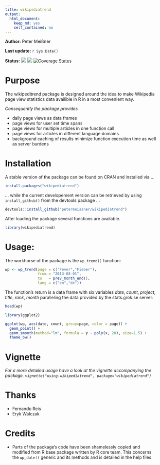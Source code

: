 ```yaml
---
title: wikipediatrend
output:
  html_document:
    keep_md: yes
    self_contained: no
---
```


**Author:** Peter Meißner

**Last update:** `r Sys.Date()`

**Status:**
<img src="https://api.travis-ci.org/petermeissner/wikipediatrend.svg?branch=master"></img>
<img src="http://cranlogs.r-pkg.org/badges/wikipediatrend"></img>
[![Coverage Status](https://coveralls.io/repos/petermeissner/wikipediatrend/badge.svg)](https://coveralls.io/r/petermeissner/wikipediatrend)

# Purpose

The wikipeditrend package is designed around the idea to make Wikipedia page view statistics data availible in R in a most convenient way. 

*Consequently the package provides* 

- daily page views as data frames 
- page views for user set time spans
- page views for multiple articles in one function call
- page views for articles in different language domains 
- background caching of results minimize function execution time as well as server burdens


# Installation 

A stable version of the package can be found on CRAN and installed via ...
```r
install.packages("wikipediatrend")
```

... while the current developement version can be retrieved by using `install_github()` from the devtools package ... 

```r
devtools::install_github("petermeissner/wikipediatrend")
```

After loading the package several functions are available.

```r
library(wikipediatrend)
```

# Usage:


The workhorse of the package is the `wp_trend()` function:

```r
wp <- wp_trend(page = c("Fever","Fieber"), 
               from = "2013-08-01", 
               to   = prev_month_end(), 
               lang = c("en","de"))
```

The function's return is a data frame with six variables *date*, *count*, *project*, *title*, *rank*, *month* paralleling the data provided by the stats.grok.se server:

```r
head(wp)
```

```r
library(ggplot2)

ggplot(wp, aes(date, count, group=page, color = page)) + 
  geom_point() +
  geom_smooth(method="lm", formula = y ~ poly(x, 20), size=1.5) +
  theme_bw()
```

# Vignette

*For a more detailed usage have a look at the vignette accompanying the package. `vignette("using-wikipediatrend", package="wikipediatrend")`*

# Thanks

- Fernando Reis
- Eryk Walczak


# Credits

- Parts of the package's code have been shamelessly copied and modified from R base package written by R core team. This concerns the `wp_date()` generic and its methods and is detailed in the help files. 



<!-- http://www.tandfonline.com/doi/pdf/10.1080/10410236.2011.571759 -->



